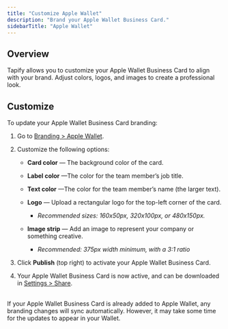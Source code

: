```yaml
---
title: "Customize Apple Wallet"
description: "Brand your Apple Wallet Business Card."
sidebarTitle: "Apple Wallet"
---
```


## Overview

Tapify allows you to customize your Apple Wallet Business Card to align with your brand. Adjust colors, logos, and images to create a professional look.

## Customize

To update your Apple Wallet Business Card branding:

1. Go to [Branding > Apple Wallet](https://tapify.app/).

2. Customize the following options:

   * **Card color** — The background color of the card.

   * **Label color** —The color for the team member’s job title.

   * **Text color** —The color for the team member’s name (the larger text).

   * **Logo** — Upload a rectangular logo for the top-left corner of the card.

     * *Recommended sizes: 160x50px, 320x100px, or 480x150px.*

   * **Image strip** — Add an image to represent your company or something creative.

     * *Recommended: 375px width minimum, with a 3:1 ratio*

3. Click **Publish** (top right) to activate your Apple Wallet Business Card.

4. Your Apple Wallet Business Card is now active, and can be downloaded in [Settings > Share](https://tapify.app).

<br />

<Note>
  If your Apple Wallet Business Card is already added to Apple Wallet, any branding changes will sync automatically. However, it may take some time for the updates to appear in your Wallet.
</Note>